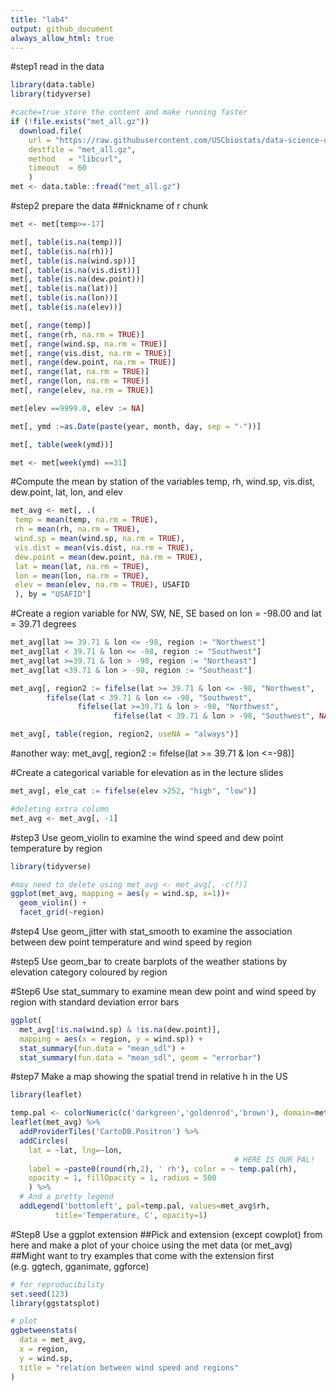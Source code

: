 ```yaml
---
title: "lab4"
output: github_document
always_allow_html: true
---
```


#step1 read in the data

```r
library(data.table)
library(tidyverse)
```

```r
#cache=true store the content and make running faster
if (!file.exists("met_all.gz"))
  download.file(
    url = "https://raw.githubusercontent.com/USCbiostats/data-science-data/master/02_met/met_all.gz",
    destfile = "met_all.gz",
    method   = "libcurl",
    timeout  = 60
    )
met <- data.table::fread("met_all.gz")

```
#step2 prepare the data
##nickname of r chunk
```r
met <- met[temp>=-17]
```

```r
met[, table(is.na(temp))]
met[, table(is.na(rh))]
met[, table(is.na(wind.sp))]
met[, table(is.na(vis.dist))]
met[, table(is.na(dew.point))]
met[, table(is.na(lat))]
met[, table(is.na(lon))]
met[, table(is.na(elev))]
```
```r
met[, range(temp)]
met[, range(rh, na.rm = TRUE)]
met[, range(wind.sp, na.rm = TRUE)]
met[, range(vis.dist, na.rm = TRUE)]
met[, range(dew.point, na.rm = TRUE)]
met[, range(lat, na.rm = TRUE)]
met[, range(lon, na.rm = TRUE)]
met[, range(elev, na.rm = TRUE)]

met[elev ==9999.0, elev := NA]

met[, ymd :=as.Date(paste(year, month, day, sep = "-"))]

met[, table(week(ymd))]

met <- met[week(ymd) ==31]

```

#Compute the mean by station of the variables temp, rh, wind.sp, vis.dist, dew.point, lat, lon, and elev

```r
met_avg <- met[, .(
 temp = mean(temp, na.rm = TRUE),
 rh = mean(rh, na.rm = TRUE),
 wind.sp = mean(wind.sp, na.rm = TRUE),
 vis.dist = mean(vis.dist, na.rm = TRUE),
 dew.point = mean(dew.point, na.rm = TRUE),
 lat = mean(lat, na.rm = TRUE),
 lon = mean(lon, na.rm = TRUE),
 elev = mean(elev, na.rm = TRUE), USAFID
 ), by = "USAFID"]
```

#Create a region variable for NW, SW, NE, SE based on lon = -98.00 and lat = 39.71 degrees
```r
met_avg[lat >= 39.71 & lon <= -98, region := "Northwest"]
met_avg[lat < 39.71 & lon <= -98, region := "Southwest"]
met_avg[lat >=39.71 & lon > -98, region := "Northeast"]
met_avg[lat <39.71 & lon > -98, region := "Southeast"]

met_avg[, region2 := fifelse(lat >= 39.71 & lon <= -98, "Northwest",
        fifelse(lat < 39.71 & lon <= -98, "Southwest",
               fifelse(lat >=39.71 & lon > -98, "Northwest",
                       fifelse(lat < 39.71 & lon > -98, "Southwest", NA_character_))))]

met_avg[, table(region, region2, useNA = "always")]
```

#another way: met_avg[, region2 := fifelse(lat >= 39.71 & lon <=-98)]

#Create a categorical variable for elevation as in the lecture slides
```r
met_avg[, ele_cat := fifelse(elev >252, "high", "low")]

#deleting extra column
met_avg <- met_avg[, -1]
```

#step3 Use geom_violin to examine the wind speed and dew point temperature by region
```r
library(tidyverse)
```
```r
#may need to delete using met_avg <- met_avg[, -c(?)]
ggplot(met_avg, mapping = aes(y = wind.sp, x=1))+
  geom_violin() +
  facet_grid(~region) 
```

#step4 Use geom_jitter with stat_smooth to examine the association between dew point temperature and wind speed by region

#step5 Use geom_bar to create barplots of the weather stations by elevation category coloured by region

#Step6 Use stat_summary to examine mean dew point and wind speed by region with standard deviation error bars
```r
ggplot(
  met_avg[!is.na(wind.sp) & !is.na(dew.point)],
  mapping = aes(x = region, y = wind.sp)) +
  stat_summary(fun.data = "mean_sdl") +
  stat_summary(fun.data = "mean_sdl", geom = "errorbar")
```


#step7 Make a map showing the spatial trend in relative h in the US

```r
library(leaflet)

temp.pal <- colorNumeric(c('darkgreen','goldenrod','brown'), domain=met_avg$rh)
leaflet(met_avg) %>%
  addProviderTiles('CartoDB.Positron') %>%
  addCircles(
    lat = ~lat, lng=~lon,
                                                  # HERE IS OUR PAL!
    label = ~paste0(round(rh,2), ' rh'), color = ~ temp.pal(rh),
    opacity = 1, fillOpacity = 1, radius = 500
    ) %>%
  # And a pretty legend
  addLegend('bottomleft', pal=temp.pal, values=met_avg$rh,
          title='Temperature, C', opacity=1)
```

#Step8  Use a ggplot extension
##Pick and extension (except cowplot) from here and make a plot of your choice using the met data (or met_avg)
##Might want to try examples that come with the extension first (e.g. ggtech, gganimate, ggforce)


```r
# for reproducibility
set.seed(123)
library(ggstatsplot)

# plot
ggbetweenstats(
  data = met_avg,
  x = region,
  y = wind.sp,
  title = "relation between wind speed and regions"
)

```



